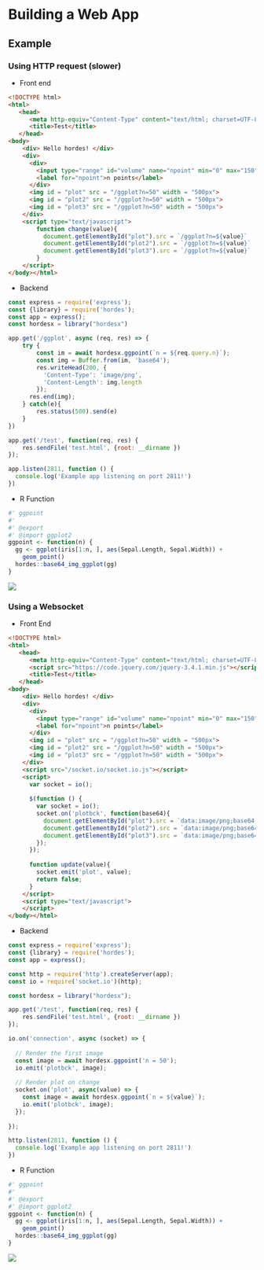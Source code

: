 # Building a Web App

## Example 

### Using HTTP request (slower)

+ Front end 

```html 
<!DOCTYPE html>
<html>
   <head>
      <meta http-equiv="Content-Type" content="text/html; charset=UTF-8">
      <title>Test</title>
   </head>
<body>
    <div> Hello hordes! </div>
    <div>
      <div>
        <input type="range" id="volume" name="npoint" min="0" max="150" onchange="change(this.value)">
        <label for="npoint">n points</label>
      </div>
      <img id = "plot" src = "/ggplot?n=50" width = "500px">
      <img id = "plot2" src = "/ggplot?n=50" width = "500px">
      <img id = "plot3" src = "/ggplot?n=50" width = "500px">
    </div>
    <script type="text/javascript">
        function change(value){
          document.getElementById("plot").src = `/ggplot?n=${value}`
          document.getElementById("plot2").src = `/ggplot?n=${value}`
          document.getElementById("plot3").src = `/ggplot?n=${value}`
        }
    </script>
</body></html>
```

+ Backend 

```javascript
const express = require('express');
const {library} = require('hordes');
const app = express();
const hordesx = library("hordesx")

app.get('/ggplot', async (req, res) => {
    try {
        const im = await hordesx.ggpoint(`n = ${req.query.n}`);
        const img = Buffer.from(im, 'base64');
        res.writeHead(200, {
          'Content-Type': 'image/png',
          'Content-Length': img.length
        });
      res.end(img); 
    } catch(e){
        res.status(500).send(e)
    }
})

app.get('/test', function(req, res) {
    res.sendFile('test.html', {root: __dirname })
});

app.listen(2811, function () {
  console.log('Example app listening on port 2811!')
})
```

+ R Function

```r
#' ggpoint
#'
#' @export
#' @import ggplot2
ggpoint <- function(n) {
  gg <- ggplot(iris[1:n, ], aes(Sepal.Length, Sepal.Width)) +
    geom_point()
  hordes::base64_img_ggplot(gg)
}
```

![](img/exampleapp.gif)

### Using a Websocket 

+ Front End 

```html
<!DOCTYPE html>
<html>
   <head>
      <meta http-equiv="Content-Type" content="text/html; charset=UTF-8">
      <script src="https://code.jquery.com/jquery-3.4.1.min.js"></script>
      <title>Test</title>
   </head>
<body>
    <div> Hello hordes! </div>
    <div>
      <div>
        <input type="range" id="volume" name="npoint" min="0" max="150" onchange="update(this.value)">
        <label for="npoint">n points</label>
      </div>
      <img id = "plot" src = "/ggplot?n=50" width = "500px">
      <img id = "plot2" src = "/ggplot?n=50" width = "500px">
      <img id = "plot3" src = "/ggplot?n=50" width = "500px">
    </div>
    <script src="/socket.io/socket.io.js"></script>
    <script>
      var socket = io();
      
      $(function () {
        var socket = io();
        socket.on('plotbck', function(base64){
          document.getElementById("plot").src = `data:image/png;base64, ${base64}`
          document.getElementById("plot2").src = `data:image/png;base64, ${base64}`
          document.getElementById("plot3").src = `data:image/png;base64, ${base64}`
        });
      });
      
      function update(value){
        socket.emit('plot', value);
        return false;
      }
    </script>
    <script type="text/javascript">
    </script>
</body></html>
```

+ Backend 

```javascript
const express = require('express');
const {library} = require('hordes');
const app = express();

const http = require('http').createServer(app);
const io = require('socket.io')(http);

const hordesx = library("hordesx");

app.get('/test', function(req, res) {
    res.sendFile('test.html', {root: __dirname })
});

io.on('connection', async (socket) => {
  
  // Render the first image
  const image = await hordesx.ggpoint('n = 50');
  io.emit('plotbck', image);
  
  // Render plot on change
  socket.on('plot', async(value) => {
    const image = await hordesx.ggpoint(`n = ${value}`);
    io.emit('plotbck', image);
  });
  
});

http.listen(2811, function () {
  console.log('Example app listening on port 2811!')
})
```

+ R Function

```r
#' ggpoint
#'
#' @export
#' @import ggplot2
ggpoint <- function(n) {
  gg <- ggplot(iris[1:n, ], aes(Sepal.Length, Sepal.Width)) +
    geom_point()
  hordes::base64_img_ggplot(gg)
}
```

![](img/exampleappwebsocket.gif)